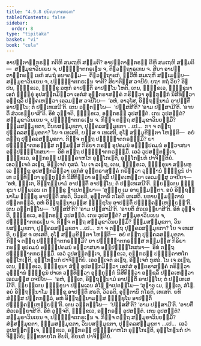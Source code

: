 ```yaml
---
title: "4.9.8 ປຏິຎ຺ຎາຕກຣຓ"
tableOfContents: false
sidebar:
  order: 8
type: "tipitaka"
basket: "vi"
book: "cula"
---
```



<DynamicBreadcrumb />

<Division number="239" book="cula">

<Paragraph number="987" book="cula">
ອາປຕ຺ຕາຘິກຣຓໍ ກຕິຫິ ສມເຖຫິ ສມ຺ມຕິ? ອາປຕ຺ຕາຘິກຣຓໍ ຕີຫິ ສມເຖຫິ ສມ຺ມຕິ—  ສມ຺ມຸຂາວິນເຍນ ຈ, ປຏິຎ຺ຎາຕກຣເຓນ ຈ, ຕິຓວຕ຺ຖາຣເກນ ຈ. ສິຍາ ອາປຕ຺ຕາຘິກຣຓໍ ເອກໍ ສມຖໍ ອນາຄມ຺ມ—  ຕິຓວຕ຺ຖາຣກໍ, ທ຺ວີຫິ ສມເຖຫິ ສມ຺ເມຍ຺ຍ—  ສມ຺ມຸຂາວິນເຍນ ຈ, ປຏິຎ຺ຎາຕກຣເຓນ ຈາຕິ? ສິຍາຕິສ຺ສ ວຈນີຍໍ. ຍຖາ ກຖໍ ວິຍ? ອິຘ ປນ, ຠິກ຺ຂເວ, ຠິກ຺ຂຸ ລຫຸກໍ ອາປຕ຺ຕິໍ ອາປນ຺ໂນ ໂຫຕິ. ເຕນ, ຠິກ຺ຂເວ, ຠິກ຺ຂຸນາ ເອກໍ ຠິກ຺ຂຸໍ ອຸປສງ຺ກມິຕ຺ວາ ເອກໍສໍ ອຸຕ຺ຕຣາສງ຺ຄໍ ກຣິຕ຺ວາ ອຸກ຺ກຸຏິກໍ ນິສີທິຕ຺ວາ ອຎ຺ຊລິໍ ປຄ຺ຄເຫຕ຺ວາ ເອວມສ຺ສ ວຈນີໂຍ—  ‘ອຫໍ, ອາວຸໂສ, ອິຕ຺ຖນ຺ນາມໍ ອາປຕ຺ຕິໍ ອາປນ຺ໂນ; ຕໍ ປຏິເທເສມີ’ຕິ. ເຕນ ວຕ຺ຕພ຺ໂພ—  ‘ປສ຺ສສີ’ຕິ? ‘ອາມ ປສ຺ສາມີ’ຕິ. ‘ອາຍຕິໍ ສໍວເຣຍ຺ຍາສີ’ຕິ.
</Paragraph>

<Paragraph number="988" book="cula">
ອິທໍ ວຸຈ຺ຈຕິ, ຠິກ຺ຂເວ, ອຘິກຣຓໍ ວູປສນ຺ຕໍ. ເກນ ວູປສນ຺ຕໍ? ສມ຺ມຸຂາວິນເຍນ ຈ, ປຏິຎ຺ຎາຕກຣເຓນ ຈ. ກິຎ຺ຈ ຕຕ຺ຖ ສມ຺ມຸຂາວິນຍສ຺ມິໍ? ຘມ຺ມສມ຺ມຸຂຕາ, ວິນຍສມ຺ມຸຂຕາ, ປຸຄ຺ຄລສມ຺ມຸຂຕາ …ເປ…  ກາ ຈ ຕຕ຺ຖ ປຸຄ຺ຄລສມ຺ມຸຂຕາ? ໂຍ ຈ ເທເສຕິ, ຍສ຺ສ ຈ ເທເສຕິ, ອຸໂຠ ສມ຺ມຸຂີຠູຕາ ໂຫນ຺ຕິ—  ອຍໍ ຕຕ຺ຖ ປຸຄ຺ຄລສມ຺ມຸຂຕາ. ກິຎ຺ຈ ຕຕ຺ຖ ປຏິຎ຺ຎາຕກຣຓສ຺ມິໍ? ຍາ ປຏິຎ຺ຎາຕກຣຓສ຺ສ ກມ຺ມສ຺ສ ກິຣິຍາ ກຣຓໍ ອຸປຄມນໍ ອຊ຺ຌຸປຄມນໍ ອຘິວາສນາ ອປ຺ປຏິກ຺ໂກສນາ—  ອິທໍ ຕຕ຺ຖ ປຏິຎ຺ຎາຕກຣຓສ຺ມິໍ. ເອວໍ ວູປສນ຺ຕຎ຺ເຈ, ຠິກ຺ຂເວ, ອຘິກຣຓໍ ປຏິຄ຺ຄາຫໂກ ອຸກ຺ໂກເຏຕິ, ອຸກ຺ໂກຏນກໍ ປາຈິຕ຺ຕິຍໍ. ເອວຎ຺ເຈຕໍ ລເຠຖ, ອິຈ຺ເຈຕໍ ກຸສລໍ. ໂນ ເຈ ລເຠຖ, ເຕນ, ຠິກ຺ຂເວ, ຠິກ຺ຂຸນາ ສມ຺ພຫຸເລ ຠິກ຺ຂູ ອຸປສງ຺ກມິຕ຺ວາ ເອກໍສໍ ອຸຕ຺ຕຣາສງ຺ຄໍ ກຣິຕ຺ວາ ວຸຑ຺ຒານໍ ຠິກ຺ຂູນໍ ປາເທ ວນ຺ທິຕ຺ວາ ອຸກ຺ກຸຏິກໍ ນິສີທິຕ຺ວາ ອຎ຺ຊລິໍ ປຄ຺ຄເຫຕ຺ວາ ເອວມສ຺ສຸ ວຈນີຍາ—  ‘ອຫໍ, ຠນ຺ເຕ, ອິຕ຺ຖນ຺ນາມໍ ອາປຕ຺ຕິໍ ອາປນ຺ໂນ; ຕໍ ປຏິເທເສມີ’ຕິ. ພ຺ຍຕ຺ເຕນ ຠິກ຺ຂຸນາ ປຏິພເລນ ເຕ ຠິກ຺ຂູ ຎາເປຕພ຺ພາ—
</Paragraph>

<Paragraph number="989" book="cula">
‘ສຸຓນ຺ຕຸ ເມ ອາຍສ຺ມນ຺ຕາ. ອຍໍ ອິຕ຺ຖນ຺ນາໂມ ຠິກ຺ຂຸ ອາປຕ຺ຕິໍ ສຣຕິ, ວິວຣຕິ, ອຸຕ຺ຕານິໍ ກໂຣຕິ ເທເສຕິ. ຍທາຍສ຺ມນ຺ຕານໍ ປຕ຺ຕກລ຺ລໍ, ອຫໍ ອິຕ຺ຖນ຺ນາມສ຺ສ ຠິກ຺ຂຸໂນ ອາປຕ຺ຕິໍ ປຏິຄ຺ຄຓ຺ເຫຍ຺ຍນ຺’ຕິ. ເຕນ ວຕ຺ຕພ຺ໂພ—  ‘ປສ຺ສສີ’ຕິ? ‘ອາມ ປສ຺ສາມີ’ຕິ. ‘ອາຍຕິໍ ສໍວເຣຍ຺ຍາສີ’ຕິ.
</Paragraph>

<Paragraph number="990" book="cula">
ອິທໍ ວຸຈ຺ຈຕິ, ຠິກ຺ຂເວ, ອຘິກຣຓໍ ວູປສນ຺ຕໍ. ເກນ ວູປສນ຺ຕໍ? ສມ຺ມຸຂາວິນເຍນ ຈ, ປຏິຎ຺ຎາຕກຣເຓນ ຈ. ກິຎ຺ຈ ຕຕ຺ຖ ສມ຺ມຸຂາວິນຍສ຺ມິໍ? ຘມ຺ມສມ຺ມຸຂຕາ, ວິນຍສມ຺ມຸຂຕາ, ປຸຄ຺ຄລສມ຺ມຸຂຕາ …ເປ…  ກາ ຈ ຕຕ຺ຖ ປຸຄ຺ຄລສມ຺ມຸຂຕາ? ໂຍ ຈ ເທເສຕິ, ຍສ຺ສ ຈ ເທເສຕິ, ອຸໂຠ ສມ຺ມຸຂີຠູຕາ ໂຫນ຺ຕິ—  ອຍໍ ຕຕ຺ຖ ປຸຄ຺ຄລສມ຺ມຸຂຕາ. ກິຎ຺ຈ ຕຕ຺ຖ ປຏິຎ຺ຎາຕກຣຓສ຺ມິໍ? ຍາ ປຏິຎ຺ຎາຕກຣຓສ຺ສ ກມ຺ມສ຺ສ ກິຣິຍາ ກຣຓໍ ອຸປຄມນໍ ອຊ຺ຌຸປຄມນໍ ອຘິວາສນາ ອປ຺ປຏິກ຺ໂກສນາ—  ອິທໍ ຕຕ຺ຖ ປຏິຎ຺ຎາຕກຣຓສ຺ມິໍ. ເອວໍ ວູປສນ຺ຕຎ຺ເຈ, ຠິກ຺ຂເວ, ອຘິກຣຓໍ ປຏິຄ຺ຄາຫໂກ ອຸກ຺ໂກເຏຕິ, ອຸກ຺ໂກຏນກໍ ປາຈິຕ຺ຕິຍໍ. ເອວຎ຺ເຈຕໍ ລເຠຖ, ອິຈ຺ເຈຕໍ ກຸສລໍ. ໂນ ເຈ ລເຠຖ, ເຕນ, ຠິກ຺ຂເວ, ຠິກ຺ຂຸນາ ສໍຆໍ ອຸປສງ຺ກມິຕ຺ວາ ເອກໍສໍ ອຸຕ຺ຕຣາສງ຺ຄໍ ກຣິຕ຺ວາ ວຸຑ຺ຒານໍ ຠິກ຺ຂູນໍ ປາເທ ວນ຺ທິຕ຺ວາ ອຸກ຺ກຸຏິກໍ ນິສີທິຕ຺ວາ ອຎ຺ຊລິໍ ປຄ຺ຄເຫຕ຺ວາ ເອວມສ຺ສ ວຈນີໂຍ—  ‘ອຫໍ, ຠນ຺ເຕ, ອິຕ຺ຖນ຺ນາມໍ ອາປຕ຺ຕິໍ ອາປນ຺ໂນ; ຕໍ ປຏິເທເສມີ’ຕິ. ພ຺ຍຕ຺ເຕນ ຠິກ຺ຂຸນາ ປຏິພເລນ ສໍໂຆ ຎາເປຕພ຺ໂພ—
</Paragraph>

<Paragraph number="991" book="cula">
‘ສຸຓາຕຸ ເມ, ຠນ຺ເຕ, ສໍໂຆ. ອຍໍ ອິຕ຺ຖນ຺ນາໂມ ຠິກ຺ຂຸ ອາປຕ຺ຕິໍ ສຣຕິ, ວິວຣຕິ, ອຸຕ຺ຕານິໍ ກໂຣຕິ, ເທເສຕິ. ຍທິ ສໍຆສ຺ສ ປຕ຺ຕກລ຺ລໍ, ອຫໍ ອິຕ຺ຖນ຺ນາມສ຺ສ ຠິກ຺ຂຸໂນ ອາປຕ຺ຕິໍ ປຏິຄ຺ຄຓ຺ເຫຍ຺ຍນ຺’ຕິ. ເຕນ ວຕ຺ຕພ຺ໂພ—  ‘ປສ຺ສສີ’ຕິ? ‘ອາມ ປສ຺ສາມີ’ຕິ. ‘ອາຍຕິໍ ສໍວເຣຍ຺ຍາສີ’ຕິ.
</Paragraph>

<Paragraph number="992" book="cula">
ອິທໍ ວຸຈ຺ຈຕິ, ຠິກ຺ຂເວ, ອຘິກຣຓໍ ວູປສນ຺ຕໍ. ເກນ ວູປສນ຺ຕໍ? ສມ຺ມຸຂາວິນເຍນ ຈ, ປຏິຎ຺ຎາຕກຣເຓນ ຈ. ກິຎ຺ຈ ຕຕ຺ຖ ສມ຺ມຸຂາວິນຍສ຺ມິໍ? ສໍຆສມ຺ມຸຂຕາ, ຘມ຺ມສມ຺ມຸຂຕາ, ວິນຍສມ຺ມຸຂຕາ, ປຸຄ຺ຄລສມ຺ມຸຂຕາ …ເປ…  ເອວໍ ວູປສນ຺ຕຎ຺ເຈ, ຠິກ຺ຂເວ, ອຘິກຣຓໍ ປຏິຄ຺ຄາຫໂກ ອຸກ຺ໂກເຏຕິ, ອຸກ຺ໂກຏນກໍ ປາຈິຕ຺ຕິຍໍ; ຉນ຺ທທາຍໂກ ຂີຍຕິ, ຂີຍນກໍ ປາຈິຕ຺ຕິຍໍ.
</Paragraph>
</Division>